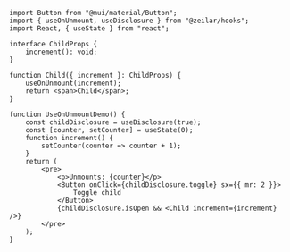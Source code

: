 
<UseOnUnmountDemo />

```tsx
import Button from "@mui/material/Button";
import { useOnUnmount, useDisclosure } from "@zeilar/hooks";
import React, { useState } from "react";

interface ChildProps {
	increment(): void;
}

function Child({ increment }: ChildProps) {
	useOnUnmount(increment);
	return <span>Child</span>;
}

function UseOnUnmountDemo() {
	const childDisclosure = useDisclosure(true);
	const [counter, setCounter] = useState(0);
	function increment() {
		setCounter(counter => counter + 1);
	}
	return (
		<pre>
			<p>Unmounts: {counter}</p>
			<Button onClick={childDisclosure.toggle} sx={{ mr: 2 }}>
				Toggle child
			</Button>
			{childDisclosure.isOpen && <Child increment={increment} />}
		</pre>
	);
}
```
